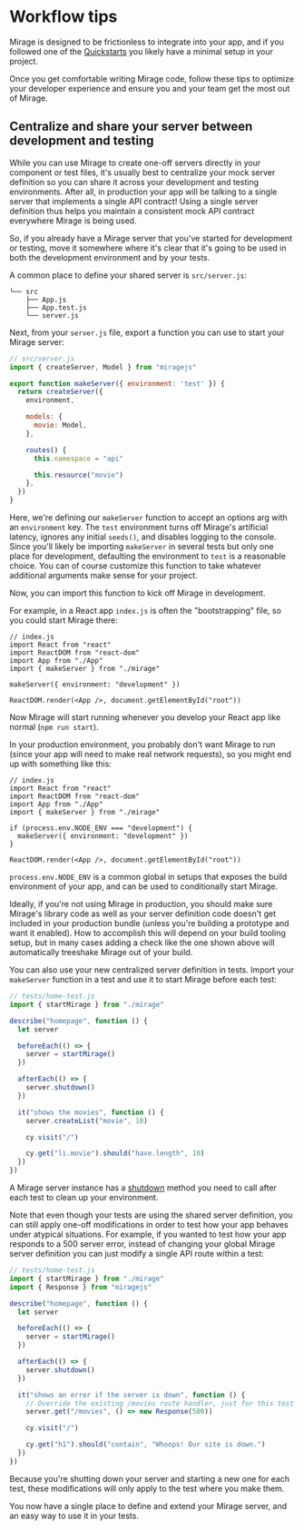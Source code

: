 # Workflow tips

Mirage is designed to be frictionless to integrate into your app, and if you followed one of the [Quickstarts](/quickstarts/overview) you likely have a minimal setup in your project.

Once you get comfortable writing Mirage code, follow these tips to optimize your developer experience and ensure you and your team get the most out of Mirage.

## Centralize and share your server between development and testing

While you can use Mirage to create one-off servers directly in your component or test files, it's usually best to centralize your mock server definition so you can share it across your development and testing environments. After all, in production your app will be talking to a single server that implements a single API contract! Using a single server definition thus helps you maintain a consistent mock API contract everywhere Mirage is being used.

So, if you already have a Mirage server that you've started for development or testing, move it somewhere where it's clear that it's going to be used in both the development environment and by your tests.

A common place to define your shared server is `src/server.js`:

```
└── src
    ├── App.js
    ├── App.test.js
    └── server.js
```

Next, from your `server.js` file, export a function you can use to start your Mirage server:

```js
// src/server.js
import { createServer, Model } from "miragejs"

export function makeServer({ environment: 'test' }) {
  return createServer({
    environment,

    models: {
      movie: Model,
    },

    routes() {
      this.namespace = "api"

      this.resource("movie")
    },
  })
}
```

Here, we're defining our `makeServer` function to accept an options arg with an `environment` key. The `test` environment turns off Mirage's artificial latency, ignores any initial `seeds()`, and disables logging to the console. Since you'll likely be importing `makeServer` in several tests but only one place for development, defaulting the environment to `test` is a reasonable choice. You can of course customize this function to take whatever additional arguments make sense for your project.

Now, you can import this function to kick off Mirage in development.

For example, in a React app `index.js` is often the "bootstrapping" file, so you could start Mirage there:

```js{5-7}
// index.js
import React from "react"
import ReactDOM from "react-dom"
import App from "./App"
import { makeServer } from "./mirage"

makeServer({ environment: "development" })

ReactDOM.render(<App />, document.getElementById("root"))
```

Now Mirage will start running whenever you develop your React app like normal (`npm run start`).

In your production environment, you probably don't want Mirage to run (since your app will need to make real network requests), so you might end up with something like this:

```js{7-9}
// index.js
import React from "react"
import ReactDOM from "react-dom"
import App from "./App"
import { makeServer } from "./mirage"

if (process.env.NODE_ENV === "development") {
  makeServer({ environment: "development" })
}

ReactDOM.render(<App />, document.getElementById("root"))
```

`process.env.NODE_ENV` is a common global in setups that exposes the build environment of your app, and can be used to conditionally start Mirage.

Ideally, if you're not using Mirage in production, you should make sure Mirage's library code as well as your server definition code doesn't get included in your production bundle (unless you're building a prototype and want it enabled). How to accomplish this will depend on your build tooling setup, but in many cases adding a check like the one shown above will automatically treeshake Mirage out of your build.

You can also use your new centralized server definition in tests. Import your `makeServer` function in a test and use it to start Mirage before each test:

```js
// tests/home-test.js
import { startMirage } from "./mirage"

describe("homepage", function () {
  let server

  beforeEach(() => {
    server = startMirage()
  })

  afterEach(() => {
    server.shutdown()
  })

  it("shows the movies", function () {
    server.createList("movie", 10)

    cy.visit("/")

    cy.get("li.movie").should("have.length", 10)
  })
})
```

A Mirage server instance has a [shutdown](/api/classes/server) method you need to call after each test to clean up your environment.

Note that even though your tests are using the shared server definition, you can still apply one-off modifications in order to test how your app behaves under atypical situations. For example, if you wanted to test how your app responds to a 500 server error, instead of changing your global Mirage server definition you can just modify a single API route within a test:

```js
// tests/home-test.js
import { startMirage } from "./mirage"
import { Response } from "miragejs"

describe("homepage", function () {
  let server

  beforeEach(() => {
    server = startMirage()
  })

  afterEach(() => {
    server.shutdown()
  })

  it("shows an error if the server is down", function () {
    // Override the existing /movies route handler, just for this test
    server.get("/movies", () => new Response(500))

    cy.visit("/")

    cy.get("h1").should("contain", "Whoops! Our site is down.")
  })
})
```

Because you're shutting down your server and starting a new one for each test, these modifications will only apply to the test where you make them.

You now have a single place to define and extend your Mirage server, and an easy way to use it in your tests.
